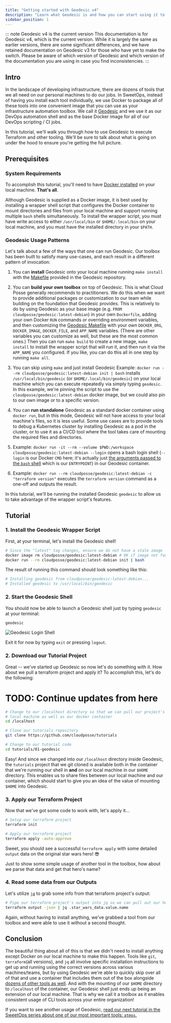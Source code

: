 ```yaml
---
title: "Getting started with Geodesic v4"
description: "Learn what Geodesic is and how you can start using it to simplify your local infrastructure development."
sidebar_position: 1
---
```


::: note Geodesic v4 is the current version
This documentation is for Geodesic v4, which is the current version.
While it is largely the same as earlier versions, there are some significant
differences, and we have retained documentation on Geodesic v3 for those who
have yet to make the switch. Please be aware of which version of Geodesic
and which version of the documentation you are using in case you find
inconsistencies.
:::

## Intro

In the landscape of developing infrastructure, there are dozens of tools that we all need on our personal machines to do our jobs. In SweetOps, instead of having you install each tool individually, we use Docker to package all of these tools into one convenient image that you can use as your infrastructure automation toolbox. We call it [Geodesic](/learn/toolchain/#geodesic) and we use it as our DevOps automation shell and as the base Docker image for all of our DevOps scripting / CI jobs.

In this tutorial, we'll walk you through how to use Geodesic to execute Terraform and other tooling. We'll be sure to talk about what is going on under the hood to ensure you're getting the full picture.

## Prerequisites

### System Requirements

To accomplish this tutorial, you'll need to have [Docker installed](https://docs.docker.com/get-docker/) on your local machine. **That's all**.

Although Geodesic is supplied as a Docker image, it is best used by installing a wrapper shell script
that configures the Docker container to mount directories and files from your local machine and support
running multiple `bash` shells simultaneously. To install the wrapper script, you must have write
access to either `/usr/local/bin` or `$HOME/.local/bin` on your local machine, and you must have
the installed directory in your `$PATH`.

### Geodesic Usage Patterns

Let's talk about a few of the ways that one can run Geodesic. Our toolbox has been built to satisfy many use-cases, and each result in a different pattern of invocation:
1. You can **install** Geodesic onto your local machine running `make install` with the [Makefile](https://github.com/cloudposse/geodesic/blob/main/Makefile) provided in the Geodesic repository.
1. You can **build your own toolbox** on top of Geodesic. This is what Cloud Posse generally recommends to
practitioners.
We do this when we want to provide additional packages or customization to our team while building on the foundation
that Geodesic provides. This is relatively to do by using Geodesic as your base image (e.g. `FROM
cloudposse/geodesic:latest-debian`) in your own `Dockerfile`, adding your own Docker `RUN` commands or overriding
environment variables, and then customizing the [Geodesic Makefile](https://github.com/cloudposse/geodesic/blob/main/Makefile)
with your own `DOCKER_ORG`, `DOCKER_IMAGE`, `DOCKER_FILE`, and `APP_NAME` variables. (There are other variables you
can customize as well, but these are the most common ones.) Then you can run `make build` to create a new image,
`make install` to install the wrapper script that will run it, and then run it via the `APP_NAME` you configured. If
you like, you can do this all in one step by running `make all`.

1. You can skip using `make` and just install Geodesic Example: `docker run --rm cloudposse/geodesic:latest-debian
init | bash` installs `/usr/local/bin/geodesic` (or `$HOME/.local/bin/geodesic`) on your local machine which you can
execute repeatedly via simply typing `geodesic`. In this example, we're pinning the script to use the `cloudposse/geodesic:latest-debian` docker image, but we could also pin to our own image or to a specific version.
1. You can **run standalone** Geodesic as a standard docker container using `docker run`, but in this mode, Geodesic
will not have access to your local machine's files, so it is less useful. Some use cases are to provide tools to
debug a Kubernetes cluster by installing Geodesic as a pod in the cluster, or to use it as a CI/CD tool where the
tool takes care of mounting the required files and directories.
1. Example: `docker run -it --rm --volume $PWD:/workspace cloudposse/geodesic:latest-debian --login` opens a bash login
shell (`--login` is our Docker `CMD` here; it's actually just [the arguments passed to the `bash` shell](https://www.gnu.org/software/bash/manual/html_node/Bash-Startup-Files.html) which is our `ENTRYPOINT`) in our Geodesic container.
1. Example: `docker run --rm cloudposse/geodesic:latest-debian -c "terraform version"` executes the `terraform version` command as a one-off and outputs the result.

In this tutorial, we'll be running the installed Geodesic `geodesic` to allow us to take advantage of the wrapper script's features.

## Tutorial

### 1. Install the Geodesic Wrapper Script

First, at your terminal, let's install the Geodesic shell!

```bash
# Since the "latest" tag changes, ensure we do not have a stale image
docker image rm cloudposse/geodesic:latest-debian # OK if image not found
docker run --rm cloudposse/geodesic:latest-debian init | bash
```

The result of running this command should look something like this:

```bash
# Installing geodesic from cloudposse/geodesic:latest-debian...
# Installed geodesic to /usr/local/bin/geodesic
```

### 2. Start the Geodesic Shell

You should now be able to launch a Geodesic shell just by typing `geodesic` at your terminal:

```bash
geodesic
```

![Geodesic Login Shell](/assets/geodesic-login-shell.png)

Exit it for now by typing `exit` or pressing `logout`.

### 2. Download our Tutorial Project

Great -- we've started up Geodesic so now let's do something with it. How about we pull a terraform project and apply it? To accomplish this, let's do the following:

# TODO: Continue updates from here

```bash
# Change to our /localhost directory so that we can pull our project's code to our
# local machine as well as our docker container
cd /localhost

# Clone our tutorials repository
git clone https://github.com/cloudposse/tutorials

# Change to our tutorial code
cd tutorials/01-geodesic
```

Easy! And since we changed into our `/localhost` directory inside Geodesic, the `tutorials` project that we git cloned is available both in the container that we're running our shell in **and** on our local machine in our `$HOME` directory. This enables us to share files between our local machine and our container, which should start to give you an idea of the value of mounting `$HOME` into Geodesic.

### 3. Apply our Terraform Project

Now that we've got some code to work with, let's apply it...

```bash
# Setup our terraform project
terraform init

# Apply our terraform project
terraform apply -auto-approve
```

Sweet, you should see a successful `terraform apply` with some detailed `output` data on the original star wars hero! 😎

Just to show some simple usage of another tool in the toolbox, how about we parse that data and get that hero's name?

### 4. Read some data from our Outputs

Let's utilize [`jq`](https://github.com/stedolan/jq) to grab some info from that terraform project's output:

```bash
# Pipe our terraform project's output into jq so we can pull out our hero's name
terraform output -json | jq .star_wars_data.value.name
```

Again, without having to install anything, we've grabbed a tool from our toolbox and were able to use it without a second thought.

## Conclusion

The beautiful thing about all of this is that we didn't need to install anything except Docker on our local machine to make this happen. Tools like `git`, `terraform`(all versions), and `jq` all involve specific installation instructions to get up and running using the correct versions across various machines/teams, but by using Geodesic we're able to quickly skip over all of that and use a container that includes them out of the box alongside [dozens of other tools as well](https://github.com/cloudposse/packages/tree/master/vendor). And with the mounting of our `$HOME` directory to `/localhost` of the container, our Geodesic shell just ends up being an extension of our local machine. That is why we call it a toolbox as it enables consistent usage of CLI tools across your entire organization!

If you want to see another usage of Geodesic, [read our next tutorial in the SweetOps series about one of our most important tools: `atmos`.](https://atmos.tools/quick-start/introduction)
